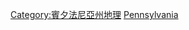{{Commonscat|Rivers of Pennsylvania}}

[[Category:賓夕法尼亞州地理|Category:賓夕法尼亞州地理]]
[[Category:美國各州河流|Pennsylvania]]